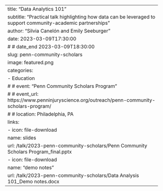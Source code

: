 ---
title: "Data Analytics 101"
subtitle: "Practical talk highlighting how data can be leveraged to support community-academic partnerships"
author: "Silvia Canelón and Emily Seeburger"
date: 2023-03-09T17:30:00
# # date_end 2023-03-09T18:30:00
slug: penn-community-scholars
image: featured.png
categories:
  - Education
# # event: "Penn Community Scholars Program"
# # event_url: https://www.penninjuryscience.org/outreach/penn-community-scholars-program/
# # location: Philadelphia, PA
links:
- icon: file-download
  name: slides
  url: /talk/2023-penn-community-scholars/Penn Community Scholars Program_final.pptx
- icon: file-download
  name: "demo notes"
  url: /talk/2023-penn-community-scholars/Data Analysis 101_Demo notes.docx
---